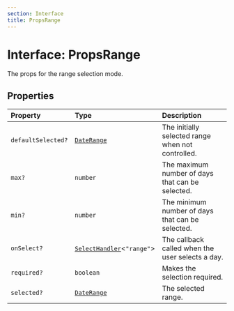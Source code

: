 ```yaml
---
section: Interface
title: PropsRange
---
```


# Interface: PropsRange

The props for the range selection mode.

## Properties

| Property | Type | Description |
| :------ | :------ | :------ |
| `defaultSelected?` | [`DateRange`](/docs/api/next/type-aliases/DateRange.mdx) | The initially selected range when not controlled. |
| `max?` | `number` | The maximum number of days that can be selected. |
| `min?` | `number` | The minimum number of days that can be selected. |
| `onSelect?` | [`SelectHandler`](/docs/api/next/type-aliases/SelectHandler.mdx)\<`"range"`\> | The callback called when the user selects a day. |
| `required?` | `boolean` | Makes the selection required. |
| `selected?` | [`DateRange`](/docs/api/next/type-aliases/DateRange.mdx) | The selected range. |
